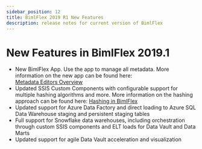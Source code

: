 ---
sidebar_position: 12
title: BimlFlex 2019 R1 New Features
description: release notes for current version of BimlFlex
---
# New Features in BimlFlex 2019.1

* New BimlFlex App. Use the app to manage all metadata. More information on the new app can be found here: [Metadata Editors Overview](../metadata-editors)
* Updated SSIS Custom Components with configurable support for multiple hashing algorithms and more. More information on the hashing approach can be found here: [Hashing in BimlFlex](../delivering-data-vault/hashing-in-data-vault)
* Updated support for Azure Data Factory and direct loading to Azure SQL Data Warehouse staging and persistent staging tables
* Full support for Snowflake data warehouses, including orchestration through custom SSIS components and ELT loads for Data Vault and Data Marts
* Updated support for agile Data Vault acceleration and visualization

